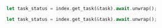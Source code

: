 <CodeGroup>

```rust Rust
let task_status = index.get_task(&task).await.unwrap();
```

```rust Rust
let task_status = index.get_task(&task).await.unwrap();
```
</CodeGroup>